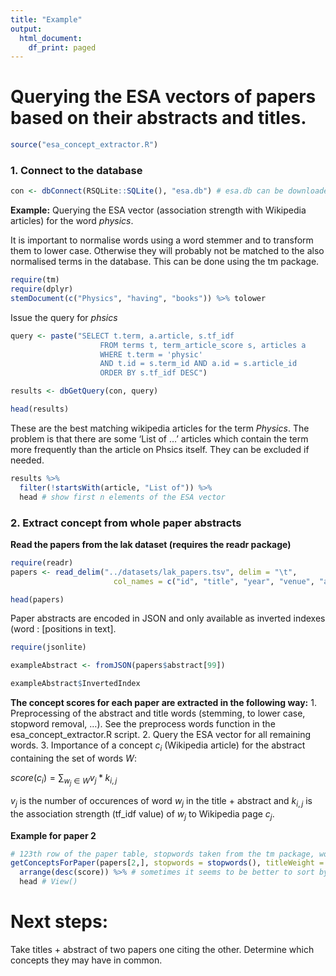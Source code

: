 ```yaml
---
title: "Example"
output:
  html_document:
    df_print: paged
---
```


# Querying the ESA vectors of papers based on their abstracts and titles.

```r
source("esa_concept_extractor.R")
```

### 1. Connect to the database
```r
con <- dbConnect(RSQLite::SQLite(), "esa.db") # esa.db can be downloaded from https://github.com/collide-uni-due/esa_db
```

**Example:** Querying the ESA vector (association strength with Wikipedia articles) for the word *physics*.

It is important to normalise words using a word stemmer and to transform them to lower case. Otherwise they will probably not be matched to 
the also normalised terms in the database. This can be done using the tm package.
```r
require(tm)
require(dplyr)
stemDocument(c("Physics", "having", "books")) %>% tolower
```

Issue the query for *phsics*
```r
query <- paste("SELECT t.term, a.article, s.tf_idf
                    FROM terms t, term_article_score s, articles a
                    WHERE t.term = 'physic'
                    AND t.id = s.term_id AND a.id = s.article_id
                    ORDER BY s.tf_idf DESC")

results <- dbGetQuery(con, query)

head(results)
```

These are the best matching wikipedia articles for the term *Physics*. The problem is that there are some 'List of ...'
articles which contain the term more frequently than the article on Phsics itself. They can be excluded if needed.

```r
results %>%
  filter(!startsWith(article, "List of")) %>%
  head # show first n elements of the ESA vector
```


### 2. Extract concept from whole paper abstracts

**Read the papers from the lak dataset (requires the readr package)**
```r
require(readr)
papers <- read_delim("../datasets/lak_papers.tsv", delim = "\t", 
                       col_names = c("id", "title", "year", "venue", "abstract"))

head(papers)
```

Paper abstracts are encoded in JSON and only available as inverted indexes (word : [positions in text].
```r
require(jsonlite)

exampleAbstract <- fromJSON(papers$abstract[99])

exampleAbstract$InvertedIndex
```

**The concept scores for each paper are extracted in the following way:**
1. Preprocessing of the abstract and title words (stemming, to lower case, stopword removal, ...). 
See the preprocess words function in the esa_concept_extractor.R script.
2. Query the ESA vector for all remaining words.
3. Importance of a concept $c_i$ (Wikipedia article) for the abstract containing the set of words $W$:

$score(c_i) = \sum_{w_j \in W} {v_{j} * k_{i,j}}$

$v_{j}$ is the number of occurences of word $w_j$ in the title + abstract and $k_{i,j}$ is the association 
strength (tf_idf value) of $w_j$ to Wikipedia page $c_j$.

**Example for paper 2**
```r
# 123th row of the paper table, stopwords taken from the tm package, words in the title of the abstract count twice as much as words in the abstract, con = database connection (see above).
getConceptsForPaper(papers[2,], stopwords = stopwords(), titleWeight = 2, con) %>% 
  arrange(desc(score)) %>% # sometimes it seems to be better to sort by frequency instead of score.
  head # View()
```


# Next steps:
Take titles + abstract of two papers one citing the other. Determine which concepts they may have in common.